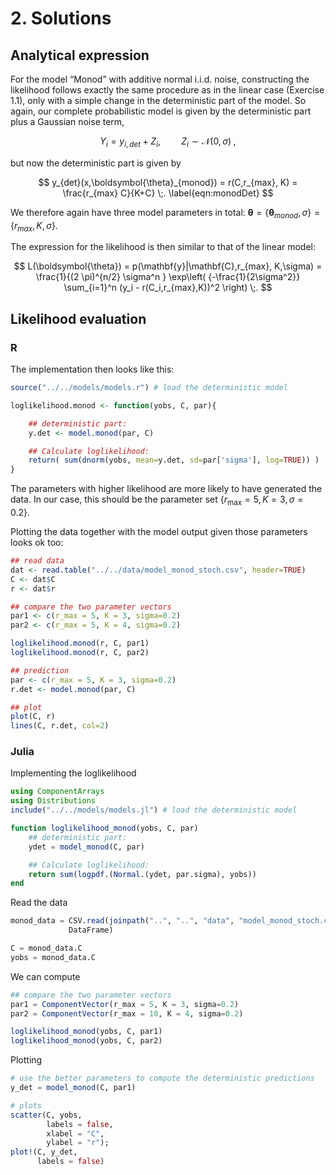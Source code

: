 # 2. Solutions

## Analytical expression

For the model "Monod" with additive normal i.i.d. noise, constructing the likelihood follows exactly the same procedure as in the linear case (Exercise 1.1), only with a simple change in the deterministic part of the model. So again, our complete probabilistic model is given by the deterministic part plus a Gaussian noise term,

$$
Y_i = y_{i,det} + Z_i  , \quad \quad Z_i \sim \mathcal{N}(0,\sigma)
\;,
$$

but now the deterministic part is given by

$$
y_{det}(x,\boldsymbol{\theta}_{monod}) =
r(C,r_{max}, K) =  \frac{r_{max} C}{K+C}
\;.
\label{eqn:monodDet}
$$

We therefore again have three model parameters in total: $\boldsymbol{\theta} = \{ \boldsymbol{\theta}_{monod},\sigma\} = \{r_{max}, K,\sigma\}$.

The expression for the likelihood is then similar to that of the linear model:

$$
L(\boldsymbol{\theta}) = p(\mathbf{y}|\mathbf{C},r_{max}, K,\sigma) = \frac{1}{(2 \pi)^{n/2} \sigma^n } \exp\left( {-\frac{1}{2\sigma^2}} \sum_{i=1}^n (y_i - r(C_i,r_{max},K))^2 \right)
\;.
$$



## Likelihood evaluation {.tabset}


### R
The implementation then looks like this:


```r
source("../../models/models.r") # load the deterministic model

loglikelihood.monod <- function(yobs, C, par){

    ## deterministic part:
    y.det <- model.monod(par, C)

    ## Calculate loglikelihood:
    return( sum(dnorm(yobs, mean=y.det, sd=par['sigma'], log=TRUE)) )
}


```

The parameters with higher likelihood are more likely to have generated the data. In our case, this should be the parameter set $\{r_{\mathrm{max}} = 5,\,K = 3,\,\sigma=0.2\}$.

Plotting the data together with the model output given those parameters looks ok too:
```r
## read data
dat <- read.table("../../data/model_monod_stoch.csv", header=TRUE)
C <- dat$C
r <- dat$r

## compare the two parameter vectors
par1 <- c(r_max = 5, K = 3, sigma=0.2)
par2 <- c(r_max = 5, K = 4, sigma=0.2)

loglikelihood.monod(r, C, par1)
loglikelihood.monod(r, C, par2)

## prediction
par <- c(r_max = 5, K = 3, sigma=0.2)
r.det <- model.monod(par, C)

## plot
plot(C, r)
lines(C, r.det, col=2)
```

### Julia
Implementing the loglikelihood
```julia
using ComponentArrays
using Distributions
include("../../models/models.jl") # load the deterministic model

function loglikelihood_monod(yobs, C, par)
    ## deterministic part:
    ydet = model_monod(C, par)

    ## Calculate loglikelihood:
    return sum(logpdf.(Normal.(ydet, par.sigma), yobs))
end
```
Read the data
```julia
monod_data = CSV.read(joinpath("..", "..", "data", "model_monod_stoch.csv"),
             DataFrame)

C = monod_data.C
yobs = monod_data.C
```
We can compute
```julia
## compare the two parameter vectors
par1 = ComponentVector(r_max = 5, K = 3, sigma=0.2)
par2 = ComponentVector(r_max = 10, K = 4, sigma=0.2)

loglikelihood_monod(yobs, C, par1)
loglikelihood_monod(yobs, C, par2)

```
Plotting
```julia
# use the better parameters to compute the deterministic predictions
y_det = model_monod(C, par1)

# plots
scatter(C, yobs,
        labels = false,
        xlabel = "C",
        ylabel = "r");
plot!(C, y_det,
      labels = false)
```
